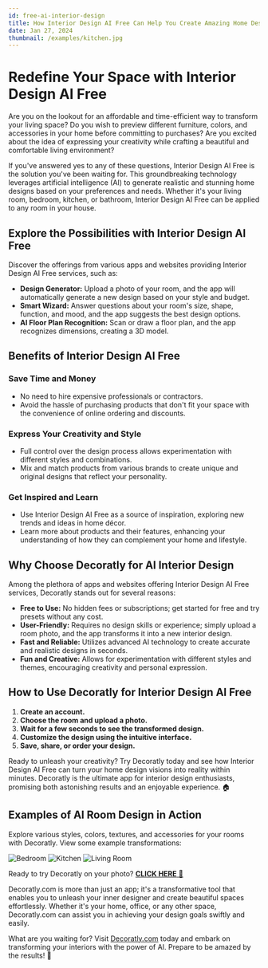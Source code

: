 ```yaml
---
id: free-ai-interior-design
title: How Interior Design AI Free Can Help You Create Amazing Home Designs
date: Jan 27, 2024
thumbnail: /examples/kitchen.jpg
---
```


# Redefine Your Space with Interior Design AI Free

Are you on the lookout for an affordable and time-efficient way to transform your living space? Do you wish to preview different furniture, colors, and accessories in your home before committing to purchases? Are you excited about the idea of expressing your creativity while crafting a beautiful and comfortable living environment?

If you've answered yes to any of these questions, Interior Design AI Free is the solution you've been waiting for. This groundbreaking technology leverages artificial intelligence (AI) to generate realistic and stunning home designs based on your preferences and needs. Whether it's your living room, bedroom, kitchen, or bathroom, Interior Design AI Free can be applied to any room in your house.

## Explore the Possibilities with Interior Design AI Free

Discover the offerings from various apps and websites providing Interior Design AI Free services, such as:

- **Design Generator:** Upload a photo of your room, and the app will automatically generate a new design based on your style and budget.
- **Smart Wizard:** Answer questions about your room's size, shape, function, and mood, and the app suggests the best design options.
- **AI Floor Plan Recognition:** Scan or draw a floor plan, and the app recognizes dimensions, creating a 3D model.

## Benefits of Interior Design AI Free

### Save Time and Money

- No need to hire expensive professionals or contractors.
- Avoid the hassle of purchasing products that don't fit your space with the convenience of online ordering and discounts.

### Express Your Creativity and Style

- Full control over the design process allows experimentation with different styles and combinations.
- Mix and match products from various brands to create unique and original designs that reflect your personality.

### Get Inspired and Learn

- Use Interior Design AI Free as a source of inspiration, exploring new trends and ideas in home décor.
- Learn more about products and their features, enhancing your understanding of how they can complement your home and lifestyle.

## Why Choose Decoratly for AI Interior Design

Among the plethora of apps and websites offering Interior Design AI Free services, Decoratly stands out for several reasons:

- **Free to Use:** No hidden fees or subscriptions; get started for free and try presets without any cost.
- **User-Friendly:** Requires no design skills or experience; simply upload a room photo, and the app transforms it into a new interior design.
- **Fast and Reliable:** Utilizes advanced AI technology to create accurate and realistic designs in seconds.
- **Fun and Creative:** Allows for experimentation with different styles and themes, encouraging creativity and personal expression.

## How to Use Decoratly for Interior Design AI Free

1. **Create an account.**
2. **Choose the room and upload a photo.**
3. **Wait for a few seconds to see the transformed design.**
4. **Customize the design using the intuitive interface.**
5. **Save, share, or order your design.**

Ready to unleash your creativity? Try Decoratly today and see how Interior Design AI Free can turn your home design visions into reality within minutes. Decoratly is the ultimate app for interior design enthusiasts, promising both astonishing results and an enjoyable experience. 🏠

## Examples of AI Room Design in Action

Explore various styles, colors, textures, and accessories for your rooms with Decoratly. View some example transformations:

![Bedroom](/examples/bedroom.jpg)
![Kitchen](/preview.png)
![Living Room](/examples/living-room.jpg)

Ready to try Decoratly on your photo? [**CLICK HERE** 🏡](https://www.decoratly.com)

Decoratly.com is more than just an app; it's a transformative tool that enables you to unleash your inner designer and create beautiful spaces effortlessly. Whether it's your home, office, or any other space, Decoratly.com can assist you in achieving your design goals swiftly and easily.

What are you waiting for? Visit [Decoratly.com](https://www.decoratly.com) today and embark on transforming your interiors with the power of AI. Prepare to be amazed by the results! 🙌
